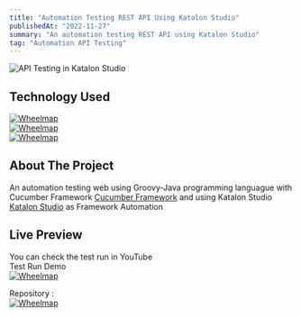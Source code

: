 ```yaml
---
title: "Automation Testing REST API Using Katalon Studio"
publishedAt: "2022-11-27"
summary: "An automation testing REST API using Katalon Studio"
tag: "Automation API Testing"
---
```


![API Testing in Katalon Studio](/apiKatalon.jpg)

## Technology Used

[![Wheelmap](https://img.shields.io/badge/json-5E5C5C?style=for-the-badge&logo=json&logoColor=white)](https://jsonpathfinder.com/)<br/>
[![Wheelmap](https://img.shields.io/badge/Postman-FF6C37?style=for-the-badge&logo=Postman&logoColor=white)](https://www.postman.com/)<br/>
[![Wheelmap](https://img.shields.io/badge/apache%20Groovy-4298B8?style=for-the-badge&logo=apachegroovy&logoColor=white)](https://groovy-lang.org/)

## About The Project

An automation testing web using Groovy-Java programming languague with Cucumber Framework [Cucumber Framework](https://cucumber.io/) and using Katalon Studio [Katalon Studio](https://katalon.com/) as Framework Automation

## Live Preview

You can check the test run in YouTube<br/>
Test Run Demo<br/>
[![Wheelmap](https://img.shields.io/badge/YouTube-FF0000?style=for-the-badge&logo=youtube&logoColor=white)](https://youtu.be/liHGX1Ylkf0)

Repository :<br/>
[![Wheelmap](https://img.shields.io/badge/GitHub-100000?style=for-the-badge&logo=github&logoColor=white)](https://github.com/restufff/selenium_automation_testing_web)
